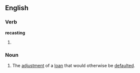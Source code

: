 ==English==
===Verb===
'''recasting'''
# {{present participle of|recast}}
===Noun===
{{en-noun|-}}
# The [[adjustment]] of a [[loan]] that would otherwise be [[default]]ed.